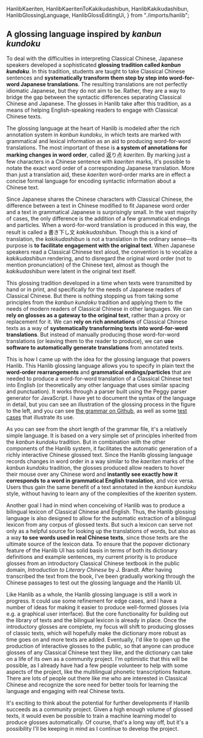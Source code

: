   HanlibKaeriten,
  HanlibKaeritenToKakikudashibun,
  HanlibKakikudashibun,
  HanlibGlossingLanguage,
  HanlibGlossEditingUi,
} from "./imports/hanlib";

## A glossing language inspired by _kanbun kundoku_

To deal with the difficulties in interpreting Classical Chinese, Japanese speakers developed a sophisticated **glossing tradition called _kanbun kundoku_**. In this tradition, students are taught to take Classical Chinese sentences and **systematically transform them step by step into word-for-word Japanese translations**. The resulting translations are not perfectly idiomatic Japanese, but they do not aim to be. Rather, they are a way to bridge the gap between the syntactic differences separating Classical Chinese and Japanese. The glosses in Hanlib take after this tradition, as a means of helping English-speaking readers to engage with Classical Chinese texts.

<HanlibKaeriten />
<HanlibKaeritenToKakikudashibun />

The glossing language at the heart of Hanlib is modeled after the rich annotation system in _kanbun kundoku_, in which texts are marked with grammatical and lexical information as an aid to producing word-for-word translations. The most important of these is **a system of annotations for marking changes in word order**, called 返り点 _kaeriten_. By marking just a few characters in a Chinese sentence with _kaeriten_ marks, it's possible to notate the exact word order of a corresponding Japanese translation. More than just a translation aid, these _kaeriten_ word-order marks are in effect a concise formal language for encoding syntactic information about a Chinese text.

<HanlibKakikudashibun />

Since Japanese shares the Chinese characters with Classical Chinese, the difference between a text in Chinese modified to fit Japanese word order and a text in grammatical Japanese is surprisingly small. In the vast majority of cases, the only difference is the addition of a few grammatical endings and particles. When a word-for-word translation is produced in this way, the result is called a 書き下し文 _kakikudashibun_. Though this is a kind of translation, the _kakikudashibun_ is not a translation in the ordinary sense&mdash;its purpose is **to facilitate engagement with the original text**. When Japanese speakers read a Classical Chinese text aloud, the convention is to vocalize a _kakikudashibun_ rendering, and to disregard the original word order (not to mention pronunciation) of the Chinese text, almost as though the _kakikudashibun_ were latent in the original text itself.

This glossing tradition developed in a time when texts were transmitted by hand or in print, and specifically for the needs of Japanese readers of Classical Chinese. But there is nothing stopping us from taking some principles from the _kanbun kundoku_ tradition and applying them to the needs of modern readers of Classical Chinese in other languages. We can **rely on glosses as a gateway to the original text**, rather than a proxy or replacement for it. We can **rely on rich annotations** of Classical Chinese texts as a way of **systematically transforming texts into word-for-word translations**. But instead of manually producing those word-for-word translations (or leaving them to the reader to produce), we can **use software to automatically generate translations** from annotated texts.

<HanlibGlossingLanguage />

This is how I came up with the idea for the glossing language that powers Hanlib. This Hanlib glossing language allows you to specify in plain text the **word-order rearrangements** and **grammatical endings/particles** that are needed to produce a word-for-word translation of a Classical Chinese text into English (or theoretically any other language that uses similar spacing and punctuation). It works through a parser built using the Peggy parser generator for JavaScript. I have yet to document the syntax of the language in detail, but you can see an illustration of the glossing process in the figure to the left, and you can see [the grammar on Github](https://github.com/justinsilvestre/hanlib/blob/main/glossParser/glossGrammar.pegjs), as well as some [test cases](https://github.com/justinsilvestre/hanlib/blob/main/glossParser/src/parseGloss.test.ts) that illustrate its use.

As you can see from the short length of the grammar file, it's a relatively simple language. It is based on a very simple set of principles inherited from the _kanbun kundoku_ tradition. But in combination with the other components of the Hanlib system, it facilitates the automatic generation of a richly interactive Chinese glossed text. Since the Hanlib glossing language records changes in word order in a way similar to the _kaeriten_ marks of the _kanbun kundoku_ tradition, the glosses produced allow readers to hover their mouse over any Chinese word and <strong>instantly see exactly how it corresponds to a word in grammatical English translation</strong>, and vice versa. Users thus gain the same benefit of a text annotated in the _kanbun kundoku_ style, without having to learn any of the complexities of the _kaeriten_ system.

Another goal I had in mind when conceiving of Hanlib was to produce a bilingual lexicon of Classical Chinese and English. Thus,
the Hanlib glossing language is also designed to allow for the automatic extraction of a bilingual lexicon from any corpus of glossed texts. But such a lexicon can serve not only as a helpful source for looking up the translations of words, but also as a way **to see words used in real Chinese texts**, since those texts are the ultimate source of the lexicon data.
To ensure that the popover dictionary feature of the Hanlib UI has solid basis in terms of both its dictionary definitions and example sentences, my current priority is to produce glosses from an introductory Classical Chinese textbook in the public domain, _Introduction to Literary Chinese_ by J. Brandt. After having transcribed the text from the book, I've been gradually working through the Chinese passages to test out the glossing language and the Hanlib UI.

<HanlibGlossEditingUi />

Like Hanlib as a whole, the Hanlib glossing language is still a work in progress. It could use some refinement for edge cases, and I have a number of ideas for making it easier to produce well-formed glosses (via e.g. a graphical user interface). But the core functionality for building out the library of texts and the bilingual lexicon is already in place. Once the introductory glosses are complete, my focus will shift to producing glosses of classic texts, which will hopefully make the dictionary more robust as time goes on and more texts are added. Eventually, I'd like to open up the production of interactive glosses to the public, so that anyone can produce glosses of any Classical Chinese text they like, and the dictionary can take on a life of its own as a community project. I'm optimistic that this will be possible, as I already have had a few people volunteer to help with some aspects of the project, like the multilingual phonetic transcriptions feature. There are lots of people out there like me who are interested in Classical Chinese and recognize the sore need for better tools for learning the language and engaging with real Chinese texts.

It's exciting to think about the potential for further developments if Hanlib succeeds as a community project. Given a high enough volume of glossed texts, it would even be possible to train a machine learning model to produce glosses automatically. Of course, that's a long way off, but it's a possibility I'll be keeping in mind as I continue to develop the project.
